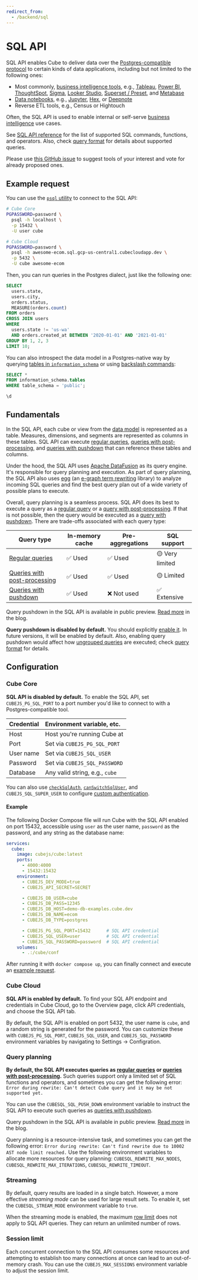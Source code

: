 ```yaml
---
redirect_from:
  - /backend/sql
---
```


# SQL API

SQL API enables Cube to deliver data over the [Postgres-compatible
protocol][postgres-protocol] to certain kinds of data applications, including
but not limited to the following ones:

- Most commonly, [business intelligence tools][ref-bi], e.g.,
  [Tableau][ref-tableau], [Power BI][ref-powerbi], [ThoughtSpot][ref-thoughtspot],
  [Sigma][ref-sigma], [Looker Studio][ref-looker-studio], [Superset /
  Preset][ref-superset], and [Metabase][ref-metabase]
- [Data notebooks][ref-notebooks], e.g., [Jupyter][ref-jupyter], [Hex][ref-hex],
  or [Deepnote][ref-deepnote]
- Reverse ETL tools, e.g., Census or Hightouch

Often, the SQL API is used to enable internal or self-serve [business
intelligence][cube-bi-use-case] use cases.

See [SQL API reference][ref-ref-sql-api] for the list of supported SQL commands,
functions, and operators. Also, check [query format][ref-sql-query-format] for
details about supported queries.

<InfoBox>

Please use [this GitHub issue](https://github.com/cube-js/cube/issues/3906) to
suggest tools of your interest and vote for already proposed ones.

</InfoBox>

## Example request

You can use the [`psql` utility][link-psql] to connect to the SQL API:

```bash
# Cube Core
PGPASSWORD=password \
  psql -h localhost \
  -p 15432 \
  -U user cube
```

```bash
# Cube Cloud
PGPASSWORD=password \
  psql -h awesome-ecom.sql.gcp-us-central1.cubecloudapp.dev \
  -p 5432 \
  -U cube awesome-ecom
```

Then, you can run queries in the Postgres dialect, just like the following one:

```sql
SELECT
  users.state,
  users.city,
  orders.status,
  MEASURE(orders.count)
FROM orders
CROSS JOIN users
WHERE
  users.state != 'us-wa'
  AND orders.created_at BETWEEN '2020-01-01' AND '2021-01-01'
GROUP BY 1, 2, 3
LIMIT 10;
```

You can also introspect the data model in a Postgres-native way by querying [tables
in `information_schema`][link-postgres-information-schema] or using [backslash
commands][link-postgres-backslash-commands]:

```sql
SELECT *
FROM information_schema.tables
WHERE table_schema = 'public';
```

```sql
\d
```

## Fundamentals

In the SQL API, each cube or view from the [data model][ref-data-model-concepts]
is represented as a table. Measures, dimensions, and segments are represented as
columns in these tables. SQL API can execute [regular queries][ref-regular-queries],
[queries with post-processing][ref-queries-wpp], and [queries with
pushdown][ref-queries-wpd] that can reference these tables and columns.

Under the hood, the SQL API uses [Apache DataFusion][link-datafusion] as
its query engine. It's responsible for query planning and execution.
As part of query planning, the SQL API also uses [egg][link-egg] (an [e-graph term
rewriting][link-egraphs] library) to analyze incoming SQL queries and find the best
query plan out of a wide variety of possible plans to execute.

<Diagram src="https://ucarecdn.com/70646e5a-12bd-45a3-84ad-004de11ed536/"/>

Overall, query planning is a seamless process. 
SQL API does its best to execute a query as a [regular query][ref-regular-queries]
or a [query with post-processing][ref-queries-wpp]. If that is not possible,
then the query would be executed as a [query with pushdown][ref-queries-wpd].
There are trade-offs associated with each query type:

| Query type | In-memory cache | Pre-aggregations | SQL support |
| ---- | ---- | ---- | ---- |
| [Regular queries][ref-regular-queries] | ✅ Used | ✅ Used | 🟡 Very limited |
| [Queries with post-processing][ref-queries-wpp] | ✅ Used | ✅ Used | 🟡 Limited |
| [Queries with pushdown][ref-queries-wpd] | ✅ Used | ❌ Not used | ✅ Extensive |

<InfoBox>

Query pushdown in the SQL API is available in public preview.
[Read more](https://cube.dev/blog/query-push-down-in-cubes-semantic-layer) in the blog.

</InfoBox>

<WarningBox>

**Query pushdown is disabled by default.** You should explicitly [enable
it](#query-planning). In future versions, it will be enabled by default. Also,
enabling query pushdown would affect how [ungrouped queries][ref-ungrouped-queries]
are executed; check [query format][ref-sql-query-format] for details.

</WarningBox>

## Configuration

### Cube Core

**SQL API is disabled by default.** To enable the SQL API, set `CUBEJS_PG_SQL_PORT`
to a port number you'd like to connect to with a Postgres-compatible tool.

| Credential | Environment variable, etc.     |
|:---------- |:------------------------------ |
| Host       | Host you're running Cube at    |
| Port       | Set via `CUBEJS_PG_SQL_PORT`   |
| User name  | Set via `CUBEJS_SQL_USER`      |
| Password   | Set via `CUBEJS_SQL_PASSWORD`  |
| Database   | Any valid string, e.g., `cube` |

You can also use
[`checkSqlAuth`][ref-config-checksqlauth],
[`canSwitchSqlUser`][ref-config-canswitchsqluser], and `CUBEJS_SQL_SUPER_USER`
to configure [custom authentication][ref-sql-api-auth].

#### Example

The following Docker Compose file will run Cube with the SQL API enabled on
port 15432, accessible using `user` as the user name, `password` as the password,
and any string as the database name:

```yaml filename="docker-compose.yml"
services:
  cube:
    image: cubejs/cube:latest
    ports:
      - 4000:4000
      - 15432:15432
    environment:
      - CUBEJS_DEV_MODE=true
      - CUBEJS_API_SECRET=SECRET

      - CUBEJS_DB_USER=cube
      - CUBEJS_DB_PASS=12345
      - CUBEJS_DB_HOST=demo-db-examples.cube.dev
      - CUBEJS_DB_NAME=ecom
      - CUBEJS_DB_TYPE=postgres

      - CUBEJS_PG_SQL_PORT=15432      # SQL API credential
      - CUBEJS_SQL_USER=user          # SQL API credential
      - CUBEJS_SQL_PASSWORD=password  # SQL API credential
    volumes:
      - .:/cube/conf
```

After running it with `docker compose up`, you can finally connect and execute
an [example request](#example-request).

### Cube Cloud

**SQL API is enabled by default.** To find your SQL API endpoint and credentials
in Cube Cloud, go to the <Btn>Overview</Btn> page, click <Btn>API credentials</Btn>,
and choose the <Btn>SQL API</Btn> tab.

By default, the SQL API is enabled on port 5432, the user name is `cube`, and
a random  string is generated for the password. You can customize these with
`CUBEJS_PG_SQL_PORT`, `CUBEJS_SQL_USER`, and `CUBEJS_SQL_PASSWORD` environment
variables by navigating to <Btn>Settings → Configration</Btn>.

### Query planning

**By default, the SQL API executes queries as [regular queries][ref-regular-queries]
or [queries with post-processing][ref-queries-wpp].** Such queries support only a limited
set of SQL functions and operators, and sometimes you can get the following error:
`Error during rewrite: Can't detect Cube query and it may be not supported yet.`

You can use the `CUBESQL_SQL_PUSH_DOWN` environment variable to instruct the SQL API
to execute such queries as [queries with pushdown][ref-queries-wpd].

<InfoBox>

Query pushdown in the SQL API is available in public preview.
[Read more](https://cube.dev/blog/query-push-down-in-cubes-semantic-layer) in the blog.

</InfoBox>

Query planning is a resource-intensive task, and sometimes you can get the following
error: `Error during rewrite: Can't find rewrite due to 10002 AST node limit reached.`
Use the following environment variables to allocate more resources for query planning:
`CUBESQL_REWRITE_MAX_NODES`, `CUBESQL_REWRITE_MAX_ITERATIONS`, `CUBESQL_REWRITE_TIMEOUT`.

### Streaming

By default, query results are loaded in a single batch. However, a more effective
*streaming mode* can be used for large result sets. To enable it, set the
`CUBESQL_STREAM_MODE` environment variable to `true`.

<InfoBox>

When the streaming mode is enabled, the maximum [row limit][ref-queries-row-limit]
does not apply to SQL API queries. They can return an unlimited number of rows.

</InfoBox>

### Session limit

Each concurrent connection to the SQL API consumes some resources and attempting
to establish too many connections at once can lead to an out-of-memory crash.
You can use the `CUBEJS_MAX_SESSIONS` environment variable to adjust the session
limit.


[ref-sql-api-auth]: /product/apis-integrations/sql-api/security
[ref-config-checksqlauth]: /reference/configuration/config#checksqlauth
[ref-config-canswitchsqluser]: /reference/configuration/config#canswitchsqluser
[ref-bi]: /product/configuration/visualization-tools#bi-data-exploration-tools
[ref-superset]: /product/configuration/visualization-tools/superset
[ref-tableau]: /product/configuration/visualization-tools/tableau
[ref-powerbi]: /product/configuration/visualization-tools/powerbi
[ref-thoughtspot]: /product/configuration/visualization-tools/thoughtspot
[ref-sigma]: /product/configuration/visualization-tools/sigma
[ref-looker-studio]: /product/configuration/visualization-tools/looker-studio
[ref-metabase]: /product/configuration/visualization-tools/metabase
[ref-notebooks]: /product/configuration/visualization-tools#notebooks
[ref-jupyter]: /product/configuration/visualization-tools/jupyter
[ref-hex]: /product/configuration/visualization-tools/hex
[ref-deepnote]: /product/configuration/visualization-tools/deepnote
[ref-sql-query-format]: /product/apis-integrations/sql-api/query-format
[ref-ref-sql-api]: /product/apis-integrations/sql-api/reference
[ref-data-model-concepts]: /product/data-modeling/concepts
[ref-regular-queries]: /product/apis-integrations/queries#regular-query
[ref-queries-wpp]: /product/apis-integrations/queries#query-with-post-processing
[ref-queries-wpd]: /product/apis-integrations/queries#query-with-pushdown
[ref-ungrouped-queries]: /product/apis-integrations/queries#ungrouped-query
[link-datafusion]: https://arrow.apache.org/datafusion/
[link-egg]: https://github.com/egraphs-good/egg
[link-egraphs]: https://docs.rs/egg/latest/egg/tutorials/_01_background/index.html
[link-psql]: https://www.postgresql.org/docs/current/app-psql.html
[link-postgres-information-schema]: https://www.postgresql.org/docs/16/information-schema.html
[link-postgres-backslash-commands]: https://www.postgresql.org/docs/current/app-psql.html#APP-PSQL-META-COMMANDS
[postgres-protocol]: https://www.postgresql.org/docs/current/protocol.html
[cube-bi-use-case]: https://cube.dev/use-cases/connected-bi
[ref-queries-row-limit]: /product/apis-integrations/queries#row-limit